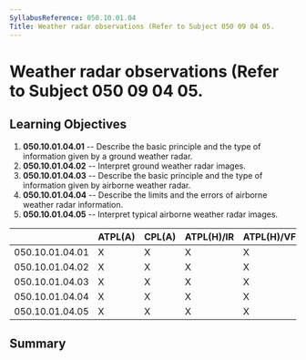```yaml
---
SyllabusReference: 050.10.01.04
Title: Weather radar observations (Refer to Subject 050 09 04 05.
---
```


# Weather radar observations (Refer to Subject 050 09 04 05.

## Learning Objectives

1.  **050.10.01.04.01** -- Describe the basic principle and the type of
    information given by a ground weather radar.
2.  **050.10.01.04.02** -- Interpret ground weather radar images.
3.  **050.10.01.04.03** -- Describe the basic principle and the type of
    information given by airborne weather radar.
4.  **050.10.01.04.04** -- Describe the limits and the errors of airborne
    weather radar information.
5.  **050.10.01.04.05** -- Interpret typical airborne weather radar images.

|                 | ATPL(A) | CPL(A) | ATPL(H)/IR | ATPL(H)/VFR | CPL(H) | IR  | CBIR(A) |
| --------------- | ------- | ------ | ---------- | ----------- | ------ | --- | ------- |
| 050.10.01.04.01 | X       | X      | X          | X           | X      | X   |         |
| 050.10.01.04.02 | X       | X      | X          | X           | X      | X   | X       |
| 050.10.01.04.03 | X       | X      | X          | X           | X      | X   | X       |
| 050.10.01.04.04 | X       | X      | X          | X           | X      | X   | X       |
| 050.10.01.04.05 | X       | X      | X          | X           | X      | X   | X       |

## Summary
